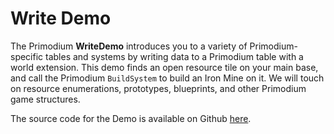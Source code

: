 # Write Demo

The Primodium **WriteDemo** introduces you to a variety of Primodium-specific tables and systems by writing data to a Primodium table with a world extension. This demo finds an open resource tile on your main base, and call the Primodium `BuildSystem` to build an Iron Mine on it. We will touch on resource enumerations, prototypes, blueprints, and other Primodium game structures.

The source code for the Demo is available on Github [here](https://github.com/primodiumxyz/developer/tree/main/examples/WriteDemo).
